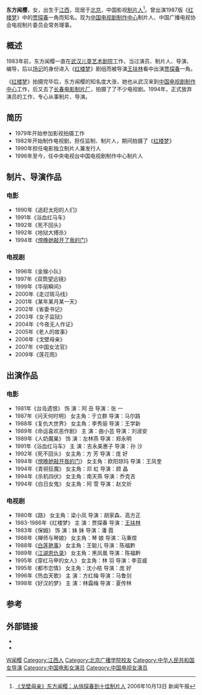 {{Infobox_Person
| name = 东方闻樱
|image= 
|box_width= 
|occupation= [[制片人|制片人]]、[[导演|导演]]、[[演员|演员]]
| period = 
|birth_name=
| other_names =
| foreign_names =
| english_names =
| Sex =女
|birth_date= 1963年2月9日
|birth_place={{CHN}}[[江西省|江西省]]
|death_date= 
|death_place= 
| nationality ={{PRC}}
| residence =
|language=[[普通话|普通话]]
| height =
| weight =
| party =
| religion =
| spouse = 
| relatives = 
|education= 
*[[北京广播学院|北京广播学院]]2002级电视制片管理专业研究生毕业
| past =
| work =
|awards=
*全国十佳制片人
*国家二级演员
*中国电视艺术家协会会员 
}}
{{NoteTA|G1=Show}}
'''东方闻樱'''{{BD|1963年|2月9日}}，女，出生于[[江西|江西]]，现居于[[北京|北京]]，中国影视[[制片人|制片人]]<ref>[http://ent.sina.com.cn/v/m/p/2006-10-13/15141283086.html 《戈壁母亲》东方闻樱：从俏探春到十佳制片人] {{Wayback|url=http://ent.sina.com.cn/v/m/p/2006-10-13/15141283086.html |date=20111223121759 }}2006年10月13日 新闻午报</ref>。曾出演1987版《[[红楼梦_(1987年电视剧)|红楼梦]]》中的[[贾探春|贾探春]]一角而知名。现为[[中国电视剧制作中心|中国电视剧制作中心]]制片人、中国广播电视协会电视制片委员会常务理事。

== 概述 ==
1983年前，东方闻樱一直在[[武汉儿童艺术剧院|武汉儿童艺术剧院]]工作，当过演员、制片人、导演、编导，后以[[场记|场记]]的身份进入《[[红楼梦_(1987年电视剧)|红楼梦]]》剧组而被导演[[王扶林|王扶林]]看中出演[[贾探春|贾探春]]一角。

《[[红楼梦_(1987年电视剧)|红楼梦]]》拍摄完毕后，东方闻樱的知名度大涨，她也从武汉来到[[中国电视剧制作中心|中国电视剧制作中心]]工作，后又去了[[长春电影制片厂|长春电影制片厂]]，拍摄了了不少电视剧。1994年，正式放弃演员的工作，专心从事制片、导演。

== 简历 ==
* 1979年开始参加影视拍摄工作
* 1982年开始制作电视剧，担任监制、制片人，期间拍摄了《[[红楼梦_(1987年电视剧)|红楼梦]]》
* 1990年担任电影独立制片人兼发行人
* 1996年至今，任中央电视台中国电视剧制作中心制片人

== 制片、导演作品 ==
=== 电影===
* 1990年《追赶太阳的人们》 
* 1991年《浴血红马车》
* 1992年《死不回头》 
* 1992年《地狱大搏杀》 
* 1994年《[[傍晚她敲开了我的门|傍晚她敲开了我的门]]》

=== 电视剧 ===
* 1996年《金猴小队》 
* 1997年《双筒望远镜》 
* 1999年《华丽瞬间》 
* 2000年《走过斑马线》 
* 2001年《某年某月某一天》 
* 2002年《省委书记》 
* 2003年《女子监狱》 
* 2004年《今夜无人作证》 
* 2005年《老人的故事》 
* 2006年《戈壁母亲》 
* 2007年《中国女法官》 
* 2009年《莲花雨》 

== 出演作品 ==
=== 电影===
* 1981年《台岛遗恨》 饰 演：阿 丑 导演：张 一
* 1987年《问天何时明》 女主角：于立群 导演：马尔路
* 1988年《复仇大世界》 女主角：李秀丽 导演：王学新
* 1989年《命运喜欢恶作剧》 主 演：曲小芸 导演：刘淑安
* 1989年《人奶魔巣》 饰 演：左林燕 导演：郑永明
* 1991年《浴血红马车》 主 演：吉永美惠子 导演：孙 沙
* 1992年《死不回头》 女主角：方 芳 导演：庞 好
* 1994年《[[傍晚她敲开我的门|傍晚她敲开我的门]]》 女主角：欧阳琼玛 导演：王凤奎
* 1994年《青铜狂魔》 女主角：邓 虹 导演：顾 晶
* 1994年《杀机四伏》 女主角：南天燕 导演：乔克吉
* 1994年《白日女鬼》 女主角：阿 雪 导演：赵文炘

=== 电视剧 ===
* 1980年《路》 女主角：梁小凤 导演：胡家森、高方正
* 1983-1986年《红楼梦》 主 演：贾探春 导演：[[王扶林|王扶林]]
* 1983年《保姆》 饰 演：妹 妹 导演：潘 霞
* 1988年《禅师与琴娘》 女主角：琴 娘 导演：马秉煜
* 1988年《[[白莲艳事|白莲艳事]]》 女主角：王聪儿 导演：陈福黔
* 1989年《[[江湖恩仇录|江湖恩仇录]]》 女主角：黑凤凰 导演：陈福黔
* 1995年《穿红马甲的女人》 女主角：林 羽 导演：李亚威
* 1995年《都市恋情》 女主角：沈小桔 导演：庞 好
* 1996年《热血天歌》 主 演：方红梅 导演：马鲁剑
* 1998年《好汉的梦》 主 演：林霜梅 导演：夏传林

== 参考 ==
{{reflist}}

== 外部链接 ==

* {{Douban people}}
* {{IMDb name}}
{{1987年红楼梦电视剧}}

{{Authority control}}
{{DEFAULTSORT:Dong}}
[[Category:东方姓|W闻樱]]
[[Category:江西人|Category:江西人]]
[[Category:北京广播学院校友|Category:北京广播学院校友]]
[[Category:中华人民共和国女导演|Category:中华人民共和国女导演]]
[[Category:中国电影女演员|Category:中国电影女演员]]
[[Category:中国电视女演员|Category:中国电视女演员]]